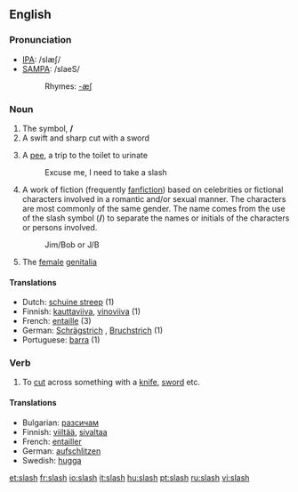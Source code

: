 {{wikipediapl}}
==English==
{{Punctuation marks}}

===Pronunciation===
*[[w:IPA|IPA]]: /slæʃ/
*[[w:SAMPA|SAMPA]]: /slaeS/
*:Rhymes: [[Rhymes:English:-æʃ|-æʃ]]

===Noun===
{{en-noun|slash|es}}
# The symbol, '''/'''
# A swift and sharp cut with a sword
# {{slang}} {{UK}} A [[pee]], a trip to the toilet to urinate
#:Excuse me, I need to take a slash
# A work of fiction (frequently [[fanfiction]]) based on celebrities or fictional characters involved in a romantic and/or sexual manner. The characters are most commonly of the same gender.  The name comes from the use of the slash symbol ('''/''') to separate the names or initials of the characters or persons involved.
#:Jim/Bob or J/B
# {{vulgarslang}} The [[female]] [[genitalia]]

====Translations====
*Dutch: [[schuine streep]] {{f}} (1)
*Finnish: [[kauttaviiva]], [[vinoviiva]] (1)
*French: [[entaille]] {{f}} (3)
*German: [[Schrägstrich]] {{m}}, [[Bruchstrich]] {{m}} (1)
*Portuguese: [[barra]] {{f}} (1)

===Verb===
{{en-verb|slash|es}}
# To [[cut]] across something with a [[knife]], [[sword]] etc.

====Translations====
*Bulgarian: [[разсичам]]
*Finnish: [[viiltää]], [[sivaltaa]]
*French: [[entailler]]
*German: [[aufschlitzen]]
*Swedish: [[hugga]]

[[et:slash]]
[[fr:slash]]
[[io:slash]]
[[it:slash]]
[[hu:slash]]
[[pt:slash]]
[[ru:slash]]
[[vi:slash]]
